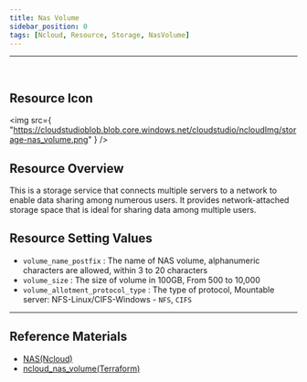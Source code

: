 ```yaml
---
title: Nas Volume
sidebar_position: 0
tags: [Ncloud, Resource, Storage, NasVolume]
---
```


<hr />
<br />

## Resource Icon

<img
    src={
        "https://cloudstudioblob.blob.core.windows.net/cloudstudio/ncloudImg/storage-nas_volume.png"
    }
/>

## Resource Overview

This is a storage service that connects multiple servers to a network to enable data sharing among numerous users. It provides network-attached storage space that is ideal for sharing data among multiple users.

## Resource Setting Values

-   `volume_name_postfix` : The name of NAS volume, alphanumeric characters are allowed, within 3 to 20 characters
-   `volume_size` : The size of volume in 100GB, From 500 to 10,000
-   `volume_allotment_protocol_type` : The type of protocol, Mountable server: NFS-Linux/CIFS-Windows - `NFS`, `CIFS`

---

## Reference Materials

-   [NAS(Ncloud)](https://www.ncloud.com/product/storage/nas)
-   [ncloud_nas_volume(Terraform)](https://registry.terraform.io/providers/NaverCloudPlatform/ncloud/latest/en/docs/resources/nas_volume)
